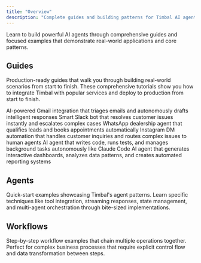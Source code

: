 ```yaml
---
title: "Overview"
description: "Complete guides and building patterns for Timbal AI agents"
---
```



Learn to build powerful AI agents through comprehensive guides and focused examples that demonstrate real-world applications and core patterns.

## Guides

Production-ready guides that walk you through building real-world scenarios from start to finish. These comprehensive tutorials show you how to integrate Timbal with popular services and deploy to production from start to finish.

<Columns cols={3}>
  <Card
    title="Mail Assistant"
    icon="envelopes"
    href="/examples/guides/mail-assistant"
  >
    AI-powered Gmail integration that triages emails and autonomously drafts intelligent responses
  </Card>
  <Card
    title="Tech Support"
    icon="slack"
    href="/examples/guides/tech-support"
  >
    Smart Slack bot that resolves customer issues instantly and escalates complex cases
  </Card>
  <Card
    title="Sales Agent"
    icon="whatsapp"
    href="/examples/guides/sales-agent"
  >
    WhatsApp dealership agent that qualifies leads and books appointments automatically
  </Card>
  <Card
    title="Customer Support"
    icon="instagram"
    href="/examples/guides/customer-support"
  >
    Instagram DM automation that handles customer inquiries and routes complex issues to human agents
  </Card>
  <Card
    title="AI Engineer"
    icon="code"
    href="/examples/guides/ai-engineer"
  >
    AI agent that writes code, runs tests, and manages background tasks autonomously like Claude Code
  </Card>
  <Card
    title="Data Scientist"
    icon="chart-line"
    href="/examples/guides/data-scientist"
  >
    AI agent that generates interactive dashboards, analyzes data patterns, and creates automated reporting systems
  </Card>
</Columns>

## Agents

Quick-start examples showcasing Timbal's agent patterns. Learn specific techniques like tool integration, streaming responses, state management, and multi-agent orchestration through bite-sized implementations.

<Tabs>
  <Tab title="Calling Agents">
    <ExampleGrid>
      <ExampleCard title="Images" href="/examples/agents/images" />
      <ExampleCard title="Word" href="/examples/agents/docx" />
      <ExampleCard title="PDF" href="/examples/agents/pdf" />
      <ExampleCard title="CSV" href="/examples/agents/csv" />
      <ExampleCard title="Email" href="/examples/agents/emls" />
      <ExampleCard title="Audio" href="/examples/agents/audio" />
    </ExampleGrid>
  </Tab>

  <Tab title="Tools">
    <ExampleGrid>
      <ExampleCard title="Web Search" href="/examples/agents/search" />
      <ExampleCard title="Text-to-Speech" href="/examples/agents/tts" />
      <ExampleCard title="Image Generation" href="/examples/agents/image-generation" />
    </ExampleGrid>
  </Tab>

  <Tab title="Knowledge Bases">
    <ExampleGrid>
      <ExampleCard title="SQL Queries & Data Management" href="/examples/agents/sql-queries" />
      <ExampleCard title="Semantic Search with Embeddings" href="/examples/agents/semantic-search" />
    </ExampleGrid>
  </Tab>

  <Tab title="Dynamic Agents">
    <ExampleGrid>
      <ExampleCard title="Real-time Data Integration" href="/examples/agents/real-time-data" />
      <ExampleCard title="Context-Aware Responses" href="/examples/agents/context-aware" />
    </ExampleGrid>
  </Tab>

  <Tab title="Evals">
    <ExampleGrid>
      <ExampleCard title="Output Validation" href="/examples/agents/output-validation" />
      <ExampleCard title="Tool Usage Validation" href="/examples/agents/tool-usage-validation" />
      <ExampleCard title="Multi-turn Conversation Testing" href="/examples/agents/multi-turn-conversation" />
    </ExampleGrid>
  </Tab>
</Tabs>

## Workflows

Step-by-step workflow examples that chain multiple operations together. Perfect for complex business processes that require explicit control flow and data transformation between steps.

<Tabs>
  <Tab title="Control Flow">
    <ExampleGrid>
      <ExampleCard title="Sequential Steps" href="/examples/workflows/sequential-steps" />
      <ExampleCard title="TODO" href="#" />
      <ExampleCard title="TODO" href="#" />
    </ExampleGrid>
  </Tab>

  <Tab title="Evals">
    <ExampleGrid>
      <ExampleCard title="TODO" href="#" />
      <ExampleCard title="TODO" href="#" />
      <ExampleCard title="TODO" href="#" />
    </ExampleGrid>
  </Tab>
</Tabs>
